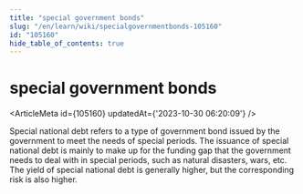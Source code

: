 ```yaml
---
title: "special government bonds"
slug: "/en/learn/wiki/specialgovernmentbonds-105160"
id: "105160"
hide_table_of_contents: true
---
```



# special government bonds

<ArticleMeta id={105160} updatedAt={'2023-10-30 06:20:09'} />
<div className='border-solid border-b border-t-0 my-4 border-[var(--ifm-color-gray-300)]' />

Special national debt refers to a type of government bond issued by the government to meet the needs of special periods. The issuance of special national debt is mainly to make up for the funding gap that the government needs to deal with in special periods, such as natural disasters, wars, etc. The yield of special national debt is generally higher, but the corresponding risk is also higher.
